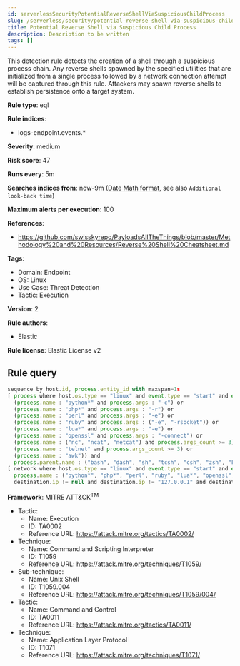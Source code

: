 ```yaml
---
id: serverlessSecurityPotentialReverseShellViaSuspiciousChildProcess
slug: /serverless/security/potential-reverse-shell-via-suspicious-child-process
title: Potential Reverse Shell via Suspicious Child Process
description: Description to be written
tags: []
---
```


<div id="potential-reverse-shell-via-suspicious-child-process"></div>

This detection rule detects the creation of a shell through a suspicious process chain. Any reverse shells spawned by the specified utilities that are initialized from a single process followed by a network connection attempt will be captured through this rule. Attackers may spawn reverse shells to establish persistence onto a target system.

**Rule type**: eql

**Rule indices**: 

* logs-endpoint.events.*

**Severity**: medium

**Risk score**: 47

**Runs every**: 5m

**Searches indices from**: now-9m ([Date Math format](((ref))/common-options.html#date-math), see also <DocLink id="serverlessSecurityRulesUiCreate" section="set-the-rules-schedule">`Additional look-back time`</DocLink>)

**Maximum alerts per execution**: 100

**References**: 

* https://github.com/swisskyrepo/PayloadsAllTheThings/blob/master/Methodology%20and%20Resources/Reverse%20Shell%20Cheatsheet.md

**Tags**: 

* Domain: Endpoint
* OS: Linux
* Use Case: Threat Detection
* Tactic: Execution

**Version**: 2

**Rule authors**: 

* Elastic

**Rule license**: Elastic License v2

## Rule query

```js
sequence by host.id, process.entity_id with maxspan=1s
[ process where host.os.type == "linux" and event.type == "start" and event.action == "exec" and (
  (process.name : "python*" and process.args : "-c") or
  (process.name : "php*" and process.args : "-r") or
  (process.name : "perl" and process.args : "-e") or
  (process.name : "ruby" and process.args : ("-e", "-rsocket")) or
  (process.name : "lua*" and process.args : "-e") or
  (process.name : "openssl" and process.args : "-connect") or
  (process.name : ("nc", "ncat", "netcat") and process.args_count >= 3) or
  (process.name : "telnet" and process.args_count >= 3) or
  (process.name : "awk")) and 
  process.parent.name : ("bash", "dash", "sh", "tcsh", "csh", "zsh", "ksh", "fish") ]
[ network where host.os.type == "linux" and event.type == "start" and event.action == "connection_attempted" and 
  process.name : ("python*", "php*", "perl", "ruby", "lua*", "openssl", "nc", "netcat", "ncat", "telnet", "awk") and
  destination.ip != null and destination.ip != "127.0.0.1" and destination.ip != "::1" ]

```

**Framework**: MITRE ATT&CK<sup>TM</sup>

* Tactic:
    * Name: Execution
    * ID: TA0002
    * Reference URL: https://attack.mitre.org/tactics/TA0002/
* Technique:
    * Name: Command and Scripting Interpreter
    * ID: T1059
    * Reference URL: https://attack.mitre.org/techniques/T1059/
* Sub-technique:
    * Name: Unix Shell
    * ID: T1059.004
    * Reference URL: https://attack.mitre.org/techniques/T1059/004/
* Tactic:
    * Name: Command and Control
    * ID: TA0011
    * Reference URL: https://attack.mitre.org/tactics/TA0011/
* Technique:
    * Name: Application Layer Protocol
    * ID: T1071
    * Reference URL: https://attack.mitre.org/techniques/T1071/

